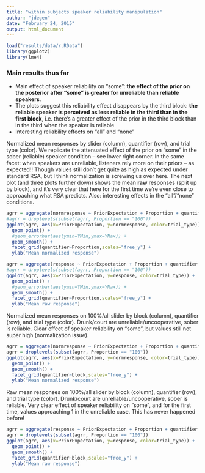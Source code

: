 ```yaml
---
title: "within subjects speaker reliability manipulation"
author: "jdegen"
date: "February 24, 2015"
output: html_document
---
```


```r
load("results/data/r.RData")
library(ggplot2)
library(lme4)
```

### Main results thus far

* Main effect of speaker reliability on "some": **the effect of the prior on the posterior after "some" is greater for unreliable than reliable speakers**. 
* The plots suggest this reliability effect disappears by the third block: **the reliable speaker is perceived as less reliable in the third than in the first block**, i.e. there's a greater effect of the prior in the third block than in the third when the speaker is reliable
* Interesting reliability effects on "all" and "none"


Normalized mean responses by slider (column), quantifier (row), and trial type (color). We replicate the attenuated effect of the prior on "some" in the sober (reliable) speaker condition -- see lower right corner. In the same facet: when speakers are unreliable, listeners rely more on their priors -- as expected!! Though values still don't get quite as high as expected under standard RSA, but I think normalization is screwing us over here. The next plot (and three plots further down) shows the mean **raw** responses (split up by block), and it's very clear that here for the first time we're even close to approaching what RSA predicts. Also: interesting effects in the "all"/"none" conditions.

```r
agrr = aggregate(normresponse ~ PriorExpectation + Proportion + quantifier + Item + trial_type,data=r,FUN=mean)
#agrr = droplevels(subset(agrr, Proportion == "100"))
ggplot(agrr, aes(x=PriorExpectation, y=normresponse, color=trial_type)) +
  geom_point() +
  #geom_errorbar(aes(ymin=YMin,ymax=YMax)) +
  geom_smooth() +
  facet_grid(quantifier~Proportion,scales="free_y") +
  ylab("Mean normalized response") 

```

```r
agrr = aggregate(response ~ PriorExpectation + Proportion + quantifier + Item + trial_type,data=r,FUN=mean)
#agrr = droplevels(subset(agrr, Proportion == "100"))
ggplot(agrr, aes(x=PriorExpectation, y=response, color=trial_type)) +
  geom_point() +
  #geom_errorbar(aes(ymin=YMin,ymax=YMax)) +
  geom_smooth() +
  facet_grid(quantifier~Proportion,scales="free_y") +
  ylab("Mean raw response")   
```

Normalized mean responses on 100%/all slider by block (column), quantifier (row), and trial type (color). Drunk/court are unreliable/uncooperative, sober is reliable. Clear effect of speaker reliability on "some", but values still not super high (normalization issue).

```r

agrr = aggregate(normresponse ~ PriorExpectation + Proportion + quantifier + Item + trial_type + block,data=r,FUN=mean)
agrr = droplevels(subset(agrr, Proportion == "100"))
ggplot(agrr, aes(x=PriorExpectation, y=normresponse, color=trial_type)) +
  geom_point() +
  geom_smooth() +
  facet_grid(quantifier~block,scales="free_y") +
  ylab("Mean normalized response")

```

Raw mean responses on 100%/all slider by block (column), quantifier (row), and trial type (color). Drunk/court are unreliable/uncooperative, sober is reliable. Very clear effect of speaker reliability on "some", and for the first time, values approaching 1 in the unreliable case. This has never happened before!


```r

agrr = aggregate(response ~ PriorExpectation + Proportion + quantifier + Item + trial_type + block,data=r,FUN=mean)
agrr = droplevels(subset(agrr, Proportion == "100"))
ggplot(agrr, aes(x=PriorExpectation, y=response, color=trial_type)) +
  geom_point() +
  geom_smooth() +
  facet_grid(quantifier~block,scales="free_y") +
  ylab("Mean raw response")

```

